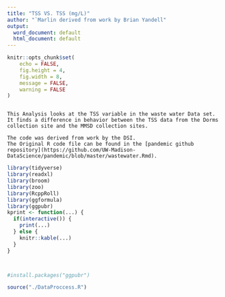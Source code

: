 ---
title: "TSS VS. TSS (mg/L)"
author: "`Marlin derived from work by Brian Yandell"
output:
  word_document: default
  html_document: default
---

```{r setup, include=FALSE}
knitr::opts_chunk$set(
	echo = FALSE,
	fig.height = 4,
	fig.width = 8,
	message = FALSE,
	warning = FALSE
)
```

```

This Analysis looks at the TSS variable in the waste water Data set. It finds a difference in behavior between the TSS data from the Dorms collection site and the MMSD collection sites.

The code was derived from work by the DSI.
The Original R code file can be found in the [pandemic github repository](https://github.com/UW-Madison-DataScience/pandemic/blob/master/wastewater.Rmd).
```




```{r}
library(tidyverse)
library(readxl)
library(broom)
library(zoo)
library(RcppRoll)
library(ggformula)
library(ggpubr)
kprint <- function(...) {
  if(interactive()) {
    print(...)
  } else {
    knitr::kable(...)
  }
}



#install.packages("ggpubr")
```

```{r}

source("./DataProccess.R")


Waterfilename <- "data/WW SARS-COV-2 Data V3.xlsx"
CovidFileName = "data/covid.csv"
water=WasteWater(Waterfilename)
covidData=CovidData(CovidFileName)
```


TSS (mg/L):represents the TSS data in the Dorms. Correlates with Pct_BCoV.

TSS: represents the TSS data in the five Madison Sites. Does not Correlate with Pct_BCoV.


```{r}
#Conductivity, TSS, pH, Total_Flow, N1, N2, AVG, PMMoV, Pct_BCoV, TSS (mg/L)
#log(N1)


water2=water%>%
  filter(Site=="UW-Sellery"|Site=="UW-LakeShore"|Site=="Madison")%>%
  mutate(TSS=ifelse(is.na(`TSS (mg/L)`), TSS, `TSS (mg/L)`))

colo=setNames(object = scales::hue_pal()(length(unique(water2$Site))), nm = unique(water2$Site))
water2%>%
  filter(Site=="UW-Sellery"|Site=="UW-LakeShore")%>%
  ggplot()+
  aes(y=Pct_BCoV, size=N1,x=TSS,color=Site)+
  geom_point()+
  scale_color_manual(values = colo)+
  scale_y_log10()+
  scale_x_log10()+
  labs(title= "Lakeshore TSS distribution differs from Sellery", y="Percent BCOV Recovery", x = "TSS")

water2%>%
  filter(Site=="UW-Sellery"|Site=="Madison")%>%
  ggplot()+
  aes(y=Pct_BCoV, size=N1,x=TSS,color=Site)+
  geom_point()+
  scale_color_manual(values = colo)+
  scale_y_log10()+
  scale_x_log10()+
  labs(title= "Lakeshore TSS distribution differs from Sellery", y="Percent BCOV Recovery", x = "TSS")

water2%>%
  ggplot()+
  aes(y=Pct_BCoV, size=N1,x=TSS,color=Site)+
  geom_point()+
  scale_color_manual(values = colo)+
  scale_y_log10()+
  scale_x_log10()+
  labs(title= "MMSD TSS",subtitle = "Note difference in x axis range", y="Percent BCOV Recovery", x = "TSS")

```